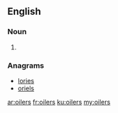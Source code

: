 ==English==

===Noun===
{{head|en}}

# {{plural of|oiler}}

===Anagrams===
* [[lories#English|lories]]
* [[oriels#English|oriels]]

[[ar:oilers]]
[[fr:oilers]]
[[ku:oilers]]
[[my:oilers]]